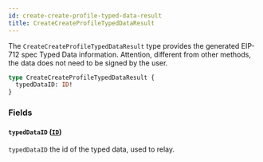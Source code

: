 ```yaml
---
id: create-create-profile-typed-data-result
title: CreateCreateProfileTypedDataResult
---
```



The `CreateCreateProfileTypedDataResult` type provides the generated EIP-712 spec Typed Data information.
Attention, different from other methods, the data does not need to be signed by the user.

```graphql
type CreateCreateProfileTypedDataResult {
  typedDataID: ID!
}
```


### Fields

#### `typedDataID` ([`ID`](/cyberconnect/reference/scalars/id))

`typedDataID` the id of the typed data, used to relay.




